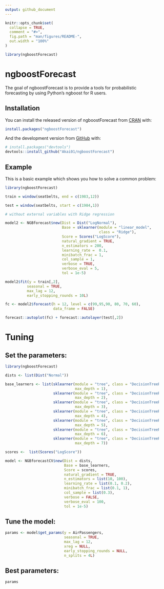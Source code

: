 ```yaml
---
output: github_document
---
```


<!-- README.md is generated from README.Rmd. Please edit that file -->

```r
knitr::opts_chunk$set(
  collapse = TRUE,
  comment = "#>",
  fig.path = "man/figures/README-",
  out.width = "100%"
)

library(ngboostForecast)

```

# ngboostForecast

<!-- badges: start -->
<!-- badges: end -->

The goal of ngboostForecast is to provide a tools for probabilistic forecasting by using Python's ngboost for R users.

## Installation

You can install the released version of ngboostForecast from [CRAN](https://CRAN.R-project.org) with:

``` r
install.packages("ngboostForecast")
```

And the development version from [GitHub](https://github.com/) with:

``` r
# install.packages("devtools")
devtools::install_github("Akai01/ngboostForecast")
```
## Example

This is a basic example which shows you how to solve a common problem:

```r

library(ngboostForecast)

train = window(seatbelts, end = c(1983,12))

test = window(seatbelts, start = c(1984,1))

# without external variables with Ridge regression

model2 <- NGBforecast$new(Dist = Dist("LogNormal"),
                          Base = sklearner(module = "linear_model",
                                           class = "Ridge"),
                          Score = Scores("LogScore"),
                          natural_gradient = TRUE,
                          n_estimators = 200,
                          learning_rate =  0.1,
                          minibatch_frac = 1,
                          col_sample = 1,
                          verbose = TRUE,
                          verbose_eval = 5,
                          tol = 1e-5)

model2$fit(y = train[,2], 
          seasonal = TRUE, 
          max_lag = 12, 
          early_stopping_rounds = 10L)

fc <- model2$forecast(h = 12, level = c(99,95,90, 80, 70, 60), 
                      data_frame = FALSE)

forecast::autoplot(fc) + forecast::autolayer(test[,2])

```

# Tuning

## Set the parameters:

``` r

library(ngboostForecast)

dists <- list(Dist("Normal"))

base_learners <- list(sklearner(module = "tree", class = "DecisionTreeRegressor", 
                                max_depth = 1), 
                      sklearner(module = "tree", class = "DecisionTreeRegressor",
                                max_depth = 2), 
                      sklearner(module = "tree", class = "DecisionTreeRegressor",
                                max_depth = 3), 
                      sklearner(module = "tree", class = "DecisionTreeRegressor",
                                max_depth = 4), 
                      sklearner(module = "tree", class = "DecisionTreeRegressor",
                                max_depth = 5), 
                      sklearner(module = "tree", class = "DecisionTreeRegressor",
                                max_depth = 6), 
                      sklearner(module = "tree", class = "DecisionTreeRegressor",
                                max_depth = 7))

scores <-  list(Scores("LogScore"))

model <- NGBforecastCV$new(Dist = dists,
                           Base = base_learners,
                           Score = scores,
                           natural_gradient = TRUE,
                           n_estimators = list(10, 100),
                           learning_rate = list(0.1, 0.2),
                           minibatch_frac = list(0.1, 1),
                           col_sample = list(0.3),
                           verbose = FALSE,
                           verbose_eval = 100,
                           tol = 1e-5)

```
## Tune the model:
```r
params <- model$get_params(y = AirPassengers,
                           seasonal = TRUE,
                           max_lag = 12,
                           xreg = NULL,
                           early_stopping_rounds = NULL,
                           n_splits = 4L)

```
## Best parameters:
```r

params
```
